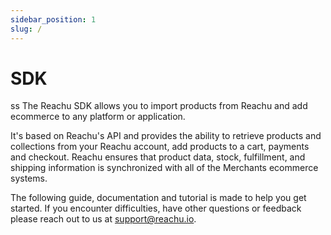 ```yaml
---
sidebar_position: 1
slug: /
---
```


# SDK
ss
The Reachu SDK allows you to import products from Reachu and add ecommerce to
any platform or application.

It's based on Reachu's API and provides the ability to retrieve products and
collections from your Reachu account, add products to a cart, payments and
checkout. Reachu ensures that product data, stock, fulfillment, and shipping
information is synchronized with all of the Merchants ecommerce systems.

The following guide, documentation and tutorial is made to help you get started.
If you encounter difficulties, have other questions or feedback please reach out
to us at [support@reachu.io](support@reachu.io).


<GuidesSection className="two-cols" elements={elements} />
